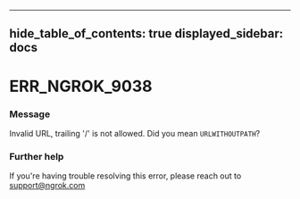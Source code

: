 

---
hide_table_of_contents: true
displayed_sidebar: docs
---


# ERR_NGROK_9038

### Message
Invalid URL, trailing '/' is not allowed. Did you mean `URLWITHOUTPATH`?

<ErrorDetails error="err_ngrok_9038" />



### Further help
If you're having trouble resolving this error, please reach out to [support@ngrok.com](mailto:support@ngrok.com?subject=Help%20with%20ERR_NGROK_9038)

